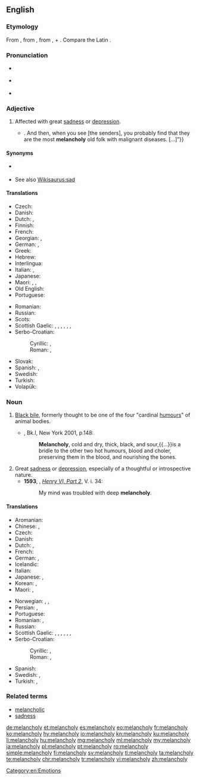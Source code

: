 ==English==

===Etymology===
From {{etyl|fro|en}} {{term|melancolie|lang=fro}}, from {{etyl|grc|en}} {{term|μελαγχολία||[[atrabiliousness]]|lang=grc}}, from {{term|μέλας||lang=grc}}, {{term|μελαν-||black, dark, murky|lang=grc}} + {{term|χολή||bile|lang=grc}}. Compare the Latin {{m|la|ātra bīlis||black bile}}.

===Pronunciation===
* {{a|UK}} {{IPA|/ˈmelənkəli/|lang=en}}
* {{a|US}} {{IPA|/ˈmɛl.ənˌkɑl.i/|lang=en}}
* {{audio|En-us-melancholy.ogg|Audio (US)|lang=en}}

===Adjective===
{{en-adj}}

# Affected with great [[sadness]] or [[depression]].
#: {{usex|lang=en|'''Melancholy''' people don't talk much.}}
#* {{quote-book|year=1922|author={{w|Ben Travers}}|title={{w|A Cuckoo in the Nest}}
|chapter=1|url=http://openlibrary.org/works/OL1521052W
|passage=“[…] the awfully hearty sort of Christmas cards that people do send to other people that they don't know at all well. You know. The kind that have mottoes{{...}}. And then, when you see [the senders], you probably find that they are the most '''melancholy''' old folk with malignant diseases. […]”}}

====Synonyms====
* {{sense|thoughtful sadness}} {{l|en|wistful}}
* See also [[Wikisaurus:sad]]

====Translations====
{{trans-top|Affected with sadness or depression}}
* Czech: {{t+|cs|melancholický}}
* Danish: {{t|da|melankolsk}}
* Dutch: {{t+|nl|melancholisch}}, {{t+|nl|droevig}}
* Finnish: {{t+|fi|melankolinen}}
* French: {{t+|fr|mélancolique}}
* Georgian: {{t|ka|ნაღვლიანი}}, {{t|ka|სევდიანი}}
* German: {{t+|de|melancholisch}}, {{t|de|schwermütig}}
* Greek: {{t|el|μελαγχολία}}
* Hebrew: {{t|he|דכדוך|tr=dikhdókh}}
* Interlingua: {{t|ia|melancholia}}
* Italian: {{t|it|melancolico}}, {{t+|it|malinconico}}
* Japanese: {{t+|ja|憂鬱|tr=yūutsu}}
* Maori: {{t|mi|kainatu}}, {{t|mi|matapōuri}}, {{t|mi|ruku popoi}}
* Old English: {{t|ang|drēoriġ}}
* Portuguese: {{t+|pt|melancólico}}
{{trans-mid}}
* Romanian: {{t+|ro|melancolic}}
* Russian: {{t+|ru|меланхоли́чный}}
* Scots: {{t|sco|dowie}}
* Scottish Gaelic: {{t|gd|mulad|m}}, {{t|gd|èislean|m}}, {{t|gd|dòlasachd|f}}, {{t|gd|tùirse|f}}, {{t|gd|dubhachas|m}}, {{t|gd|cianalas|m}}, {{t|gd|truime|f}}
* Serbo-Croatian:
*: Cyrillic: {{t|sh|снужденост|f}}, {{t|sh|утученост|f}}
*: Roman: {{t+|sh|snuždenost|f}}, {{t+|sh|utučenost|f}}
* Slovak: {{t|sk|melanchólia}}
* Spanish: {{t+|es|melancólico|m}}, {{t+|es|melancólica|f}}
* Swedish: {{t+|sv|melankolisk}}
* Turkish: {{t+|tr|melankolik}}
* Volapük: {{t+|vo|glumaladäl}}
{{trans-bottom}}

===Noun===
{{en-noun|melancholies}}

# {{context|historical|lang=en}} [[black bile|Black bile]], formerly thought to be one of the four "cardinal [[humours]]" of animal bodies.
#*{{RQ:RBrtn AntmyMlncly}}, Bk.I, New York 2001, p.148:
#*: '''Melancholy''', cold and dry, thick, black, and sour,{{...}}is a bridle to the other two hot humours, blood and choler, preserving them in the blood, and nourishing the bones.
# Great [[sadness]] or [[depression]], especially of a thoughtful or introspective nature.
#* '''1593''', {{w|William Shakespeare}}, ''[[s:The Second Part of King Henry the Sixth|Henry VI, Part 2]]'', V. i. 34:
#*: My mind was troubled with deep '''melancholy'''.

====Translations====
{{trans-top|Sadness or depression}}
* Aromanian: {{t|rup|milanculii|f}}
* Chinese: {{t|zh|忧郁|sc=Hani}}, {{t|zh|悲哀|sc=Hani}}
* Czech: {{t+|cs|melancholie|f}}
* Danish: {{t+|da|melankoli}}
* Dutch: {{t|nl|melancholie}}, {{t|nl|weemoed|m}}
* French: {{t+|fr|mélancolie|f}}
* German: {{t+|de|Melancholie|f}}, {{t+|de|Schwermut|f}}
* Icelandic: {{t+|is|þunglyndi|n}}
* Italian: {{t+|it|malinconia|f}}
* Japanese: {{t+|ja|憂鬱|tr=yūutsu}}, {{t+|ja|鬱病|tr=utsubyō}}
* Korean: {{t+|ko|우울}}, {{t|ko|침울}}
* Maori: {{t|mi|kainatu}}, {{t|mi|rāwakiwaki}}
{{trans-mid}}
* Norwegian: {{t|no|melankoli|m}}, {{t|no|tungsinn}}, {{t|no|svartsyn}}
* Persian: {{t+|fa|مالیخولیا|tr=mâlixuliyâ|sc=fa-Arab}}, {{t|fa|مالنخولیا|tr=mâlenxuliyâ|sc=fa-Arab}}
* Portuguese: {{t+|pt|melancolia|f}}
* Romanian: {{t+|ro|melancolie|f}}, {{t+|ro|tristețe|f}}
* Russian: {{t+|ru|меланхо́лия|f}}
* Scottish Gaelic: {{t|gd|dòlasachd|f}}, {{t|gd|mulad|m}}, {{t|gd|èislean|m}}, {{t|gd|cianalas|m}}, {{t|gd|tùirse|f}}, {{t|gd|truime|f}}, {{t|gd|dubhachas|m}}
* Serbo-Croatian:
*: Cyrillic: {{t|sh|мелахолија|f}}, {{t|sh|меланколија|f}}
*: Roman: {{t|sh|melanhòlija|f}}, {{t|sh|melankòlija|f}}
* Spanish: {{t+|es|melancolía|f}}
* Swedish: {{t+|sv|melankoli|c}}, {{t+|sv|svårmod|n}}
* Turkish: {{t+|tr|melankoli}}, {{t+|tr|hüzün}}
{{trans-bottom}}

===Related terms===
* [[melancholic]]
* [[sadness]]

[[Category:en:Emotions]]

[[de:melancholy]]
[[et:melancholy]]
[[es:melancholy]]
[[eo:melancholy]]
[[fr:melancholy]]
[[ko:melancholy]]
[[hy:melancholy]]
[[io:melancholy]]
[[kn:melancholy]]
[[ku:melancholy]]
[[li:melancholy]]
[[hu:melancholy]]
[[mg:melancholy]]
[[ml:melancholy]]
[[my:melancholy]]
[[ja:melancholy]]
[[pl:melancholy]]
[[pt:melancholy]]
[[ro:melancholy]]
[[simple:melancholy]]
[[fi:melancholy]]
[[sv:melancholy]]
[[tl:melancholy]]
[[ta:melancholy]]
[[te:melancholy]]
[[chr:melancholy]]
[[tr:melancholy]]
[[vi:melancholy]]
[[zh:melancholy]]